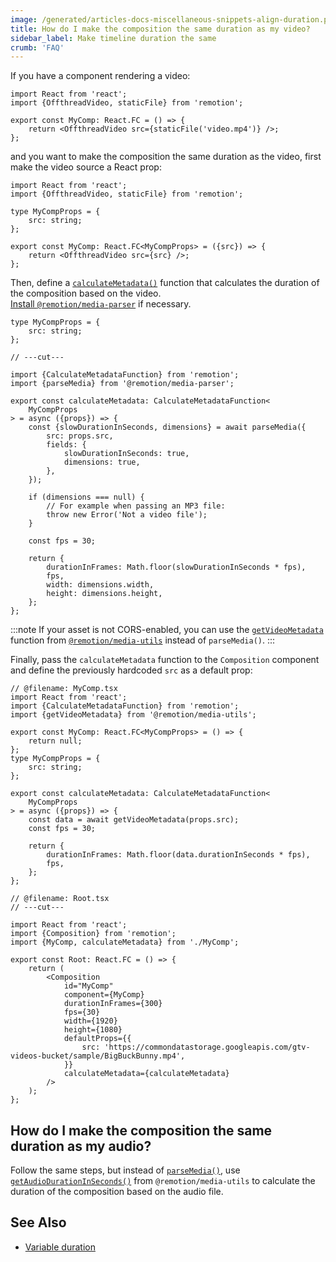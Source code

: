 ```yaml
---
image: /generated/articles-docs-miscellaneous-snippets-align-duration.png
title: How do I make the composition the same duration as my video?
sidebar_label: Make timeline duration the same
crumb: 'FAQ'
---
```


If you have a component rendering a video:

```tsx twoslash title="MyComp.tsx"
import React from 'react';
import {OffthreadVideo, staticFile} from 'remotion';

export const MyComp: React.FC = () => {
	return <OffthreadVideo src={staticFile('video.mp4')} />;
};
```

and you want to make the composition the same duration as the video, first make the video source a React prop:

```tsx twoslash title="MyComp.tsx"
import React from 'react';
import {OffthreadVideo, staticFile} from 'remotion';

type MyCompProps = {
	src: string;
};

export const MyComp: React.FC<MyCompProps> = ({src}) => {
	return <OffthreadVideo src={src} />;
};
```

Then, define a [`calculateMetadata()`](/docs/calculate-metadata) function that calculates the duration of the composition based on the video.  
[Install `@remotion/media-parser`](/docs/media-parser) if necessary.

```tsx twoslash title="MyComp.tsx"
type MyCompProps = {
	src: string;
};

// ---cut---

import {CalculateMetadataFunction} from 'remotion';
import {parseMedia} from '@remotion/media-parser';

export const calculateMetadata: CalculateMetadataFunction<
	MyCompProps
> = async ({props}) => {
	const {slowDurationInSeconds, dimensions} = await parseMedia({
		src: props.src,
		fields: {
			slowDurationInSeconds: true,
			dimensions: true,
		},
	});

	if (dimensions === null) {
		// For example when passing an MP3 file:
		throw new Error('Not a video file');
	}

	const fps = 30;

	return {
		durationInFrames: Math.floor(slowDurationInSeconds * fps),
		fps,
		width: dimensions.width,
		height: dimensions.height,
	};
};
```

:::note
If your asset is not CORS-enabled, you can use the [`getVideoMetadata`](/docs/get-video-metadata) function from [`@remotion/media-utils`](/docs/media-utils) instead of `parseMedia()`.
:::

Finally, pass the `calculateMetadata` function to the `Composition` component and define the previously hardcoded `src` as a default prop:

```tsx twoslash title="Root.tsx"
// @filename: MyComp.tsx
import React from 'react';
import {CalculateMetadataFunction} from 'remotion';
import {getVideoMetadata} from '@remotion/media-utils';

export const MyComp: React.FC<MyCompProps> = () => {
	return null;
};
type MyCompProps = {
	src: string;
};

export const calculateMetadata: CalculateMetadataFunction<
	MyCompProps
> = async ({props}) => {
	const data = await getVideoMetadata(props.src);
	const fps = 30;

	return {
		durationInFrames: Math.floor(data.durationInSeconds * fps),
		fps,
	};
};

// @filename: Root.tsx
// ---cut---

import React from 'react';
import {Composition} from 'remotion';
import {MyComp, calculateMetadata} from './MyComp';

export const Root: React.FC = () => {
	return (
		<Composition
			id="MyComp"
			component={MyComp}
			durationInFrames={300}
			fps={30}
			width={1920}
			height={1080}
			defaultProps={{
				src: 'https://commondatastorage.googleapis.com/gtv-videos-bucket/sample/BigBuckBunny.mp4',
			}}
			calculateMetadata={calculateMetadata}
		/>
	);
};
```

## How do I make the composition the same duration as my audio?

Follow the same steps, but instead of [`parseMedia()`](/docs/media-parser), use [`getAudioDurationInSeconds()`](/docs/get-audio-duration-in-seconds) from `@remotion/media-utils` to calculate the duration of the composition based on the audio file.

## See Also

- [Variable duration](/docs/dynamic-metadata)
